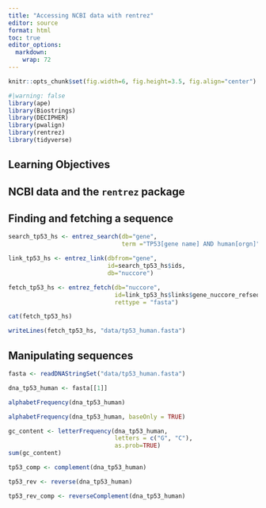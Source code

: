 ```yaml
---
title: "Accessing NCBI data with rentrez"
editor: source
format: html
toc: true
editor_options: 
  markdown: 
    wrap: 72
---
```


```r
knitr::opts_chunk$set(fig.width=6, fig.height=3.5, fig.align="center")
```

```r
#|warning: false
library(ape)
library(Biostrings)
library(DECIPHER)
library(pwalign)
library(rentrez)
library(tidyverse)
```


## Learning Objectives


## NCBI data and the **`rentrez`** package 


## Finding and fetching a sequence

```r
search_tp53_hs <- entrez_search(db="gene", 
                                term ="TP53[gene name] AND human[orgn]")
```

```r
link_tp53_hs <- entrez_link(dbfrom="gene", 
                            id=search_tp53_hs$ids, 
                            db="nuccore")
```

```r
fetch_tp53_hs <- entrez_fetch(db="nuccore",
                              id=link_tp53_hs$links$gene_nuccore_refseqgene, 
                              rettype = "fasta")
```


```r
cat(fetch_tp53_hs)
```

```r
writeLines(fetch_tp53_hs, "data/tp53_human.fasta")
```


## Manipulating sequences

```r
fasta <- readDNAStringSet("data/tp53_human.fasta")
```

```r
dna_tp53_human <- fasta[[1]]
```

```r
alphabetFrequency(dna_tp53_human)
```

```r
alphabetFrequency(dna_tp53_human, baseOnly = TRUE)
```

```r
gc_content <- letterFrequency(dna_tp53_human, 
                              letters = c("G", "C"), 
                              as.prob=TRUE)
sum(gc_content)
```

```r
tp53_comp <- complement(dna_tp53_human)
```

```r
tp53_rev <- reverse(dna_tp53_human)
```

```r
tp53_rev_comp <- reverseComplement(dna_tp53_human)
```